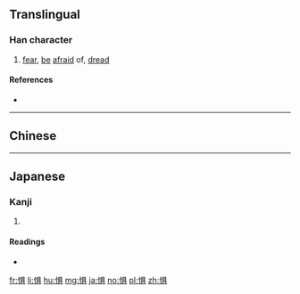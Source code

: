 {{also|懼|慎}}
==Translingual==

===Han character===
{{Han char|rn=61|rad=心|as=08|sn=11|four=|canj=心月一金 (PBMC)|ids=⿰[[忄]][[具]]}}

# [[fear]], [[be]] [[afraid]] of, [[dread]]

====References====
* {{Han ref|kx=0392.181|dkj=10848|dj=0727.160|hdz=42315.040|uh=60E7|ud=24807}}

----
==Chinese==
{{zh-see|懼}}
----

==Japanese==

===Kanji===
{{ja-kanji|grade=|rs=心08}}

# {{defn|lang=ja|sort=心08}}

====Readings====
* {{ja-readings|on=[[く]] (ku), [[ぐ]] (gu)|kun=[[おそれる]] (osoreru)}}

[[fr:惧]]
[[li:惧]]
[[hu:惧]]
[[mg:惧]]
[[ja:惧]]
[[no:惧]]
[[pl:惧]]
[[zh:惧]]